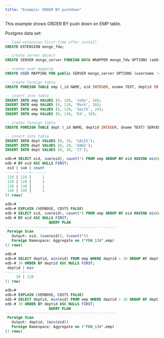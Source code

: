 ```yaml
---
title: "Example: ORDER BY pushdown"
---
```


This example shows ORDER BY push down on EMP table.

Postgres data set:

```sql
-- load extension first time after install
CREATE EXTENSION mongo_fdw;

-- create server object
CREATE SERVER mongo_server FOREIGN DATA WRAPPER mongo_fdw OPTIONS (address 'localhost', port '27017');

-- create user mapping
CREATE USER MAPPING FOR public SERVER mongo_server OPTIONS (username 'edb', password 'edb');

-- create foreign table
CREATE FOREIGN TABLE emp (_id NAME, eid INTEGER, ename TEXT, deptid INTEGER) SERVER mongo_server OPTIONS (database 'edb', collection 'emp');

-- insert into table
INSERT INTO emp VALUES (0, 100, 'John', 10);
INSERT INTO emp VALUES (0, 110, 'Mark', 10);
INSERT INTO emp VALUES (0, 120, 'Smith', 20);
INSERT INTO emp VALUES (0, 130, 'Ed', 30);

-- create foreign table
CREATE FOREIGN TABLE dept (_id NAME, deptid INTEGER, dname TEXT) SERVER mongo_server OPTIONS (database 'edb', collection 'dept');

-- insert into table
INSERT INTO dept VALUES (0, 10, 'SALES');
INSERT INTO dept VALUES (0, 20, 'ENGG');
INSERT INTO dept VALUES (0, 30, 'IT');
```

```sql
edb=# SELECT eid, sum(eid), count(*) FROM emp GROUP BY eid HAVING min(eid) > 100 ORDER
edb-# BY eid ASC NULLS FIRST;
 eid | sum | count 
-----+-----+-------
 110 | 110 |     1
 120 | 120 |     1
 130 | 130 |     1
 140 | 140 |     1
(4 rows)

edb=# 
edb=# EXPLAIN (VERBOSE, COSTS FALSE)
edb-# SELECT eid, sum(eid), count(*) FROM emp GROUP BY eid HAVING min(eid) > 100 ORDER
edb-# BY eid ASC NULLS FIRST;
                    QUERY PLAN                     
---------------------------------------------------
 Foreign Scan
   Output: eid, (sum(eid)), (count(*))
   Foreign Namespace: Aggregate on ("FDW_134".emp)
(3 rows)

edb=# 
edb=# SELECT deptid, min(eid) FROM emp WHERE deptid > 20 GROUP BY deptid HAVING min(deptid) = 
edb-# 30 ORDER BY deptid ASC NULLS FIRST;
 deptid | min 
--------+-----
     30 | 120
(1 row)

edb=# 
edb=# EXPLAIN (VERBOSE, COSTS FALSE)
edb-# SELECT deptid, min(eid) FROM emp WHERE deptid > 20 GROUP BY deptid HAVING min(deptid) = 
edb-# 30 ORDER BY deptid ASC NULLS FIRST;
                    QUERY PLAN                     
---------------------------------------------------
 Foreign Scan
   Output: deptid, (min(eid))
   Foreign Namespace: Aggregate on ("FDW_134".emp)
(3 rows)
```